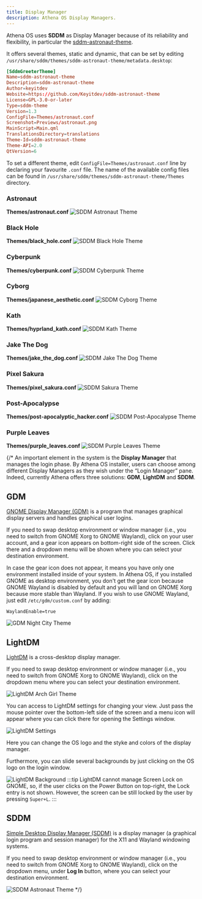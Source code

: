```yaml
---
title: Display Manager
description: Athena OS Display Managers.
---
```


Athena OS uses **SDDM** as Display Manager because of its reliability and flexibility, in particular the [sddm-astronaut-theme](https://github.com/Keyitdev/sddm-astronaut-theme).

It offers several themes, static and dynamic, that can be set by editing `/usr/share/sddm/themes/sddm-astronaut-theme/metadata.desktop`:
```toml
[SddmGreeterTheme]
Name=sddm-astronaut-theme
Description=sddm-astronaut-theme
Author=keyitdev
Website=https://github.com/Keyitdev/sddm-astronaut-theme
License=GPL-3.0-or-later
Type=sddm-theme
Version=1.3
ConfigFile=Themes/astronaut.conf
Screenshot=Previews/astronaut.png
MainScript=Main.qml
TranslationsDirectory=translations
Theme-Id=sddm-astronaut-theme
Theme-API=2.0
QtVersion=6
```
To set a different theme, edit `ConfigFile=Themes/astronaut.conf` line by declaring your favourite `.conf` file. The name of the available config files can be found in `/usr/share/sddm/themes/sddm-astronaut-theme/Themes` directory.

### Astronaut
**Themes/astronaut.conf**
![SDDM Astronaut Theme](@assets/images/sddm-astronaut.png)

### Black Hole
**Themes/black_hole.conf**
![SDDM Black Hole Theme](@assets/images/sddm-black_hole.png)

### Cyberpunk
**Themes/cyberpunk.conf**
![SDDM Cyberpunk Theme](@assets/images/sddm-cyberpunk.png)

### Cyborg
**Themes/japanese_aesthetic.conf**
![SDDM Cyborg Theme](@assets/images/sddm-japanese_aesthetic.png)

### Kath
**Themes/hyprland_kath.conf**
![SDDM Kath Theme](@assets/images/sddm-kath.gif)

### Jake The Dog
**Themes/jake_the_dog.conf**
![SDDM Jake The Dog Theme](@assets/images/sddm-jake_the_dog.gif)

### Pixel Sakura
**Themes/pixel_sakura.conf**
![SDDM Sakura Theme](@assets/images/sddm-pixel_sakura.gif)

### Post-Apocalypse
**Themes/post-apocalyptic_hacker.conf**
![SDDM Post-Apocalypse Theme](@assets/images/sddm-post_apocalyptic_hacker.png)

### Purple Leaves
**Themes/purple_leaves.conf**
![SDDM Purple Leaves Theme](@assets/images/sddm-purple_leaves.png)

{/*
An important element in the system is the **Display Manager** that manages the login phase. By Athena OS installer, users can choose among different Display Managers as they wish under the “Login Manager” pane. Indeed, currently Athena offers three solutions: **GDM**, **LightDM** and **SDDM**.

## GDM

[GNOME Display Manager (GDM)](https://wiki.archlinux.org/title/GDM) is a program that manages graphical display servers and handles graphical user logins.

If you need to swap desktop environment or window manager (i.e., you need to switch from GNOME Xorg to GNOME Wayland), click on your user account, and a gear icon appears on bottom-right side of the screen. Click there and a dropdown menu will be shown where you can select your destination environment.

In case the gear icon does not appear, it means you have only one environment installed inside of your system. In Athena OS, if you installed GNOME as desktop environment, you don't get the gear icon because GNOME Wayland is disabled by default and you will land on GNOME Xorg because more stable than Wayland. If you wish to use GNOME Wayland, just edit `/etc/gdm/custom.conf` by adding:
```
WaylandEnable=true
```

![GDM Night City Theme](@assets/images/gdm-nightcity.png)

## LightDM

[LightDM](https://wiki.archlinux.org/title/LightDM) is a cross-desktop display manager.

If you need to swap desktop environment or window manager (i.e., you need to switch from GNOME Xorg to GNOME Wayland), click on the dropdown menu where you can select your destination environment.

![LightDM Arch Girl Theme](@assets/images/lightdm-penguin.png)

You can access to LightDM settings for changing your view. Just pass the mouse pointer over the bottom-left side of the screen and a menu icon will appear where you can click there for opening the Settings window.

![LightDM Settings](@assets/images/lightdm-penguin-settings.png)

Here you can change the OS logo and the styke and colors of the display manager.

Furthermore, you can slide several backgrounds by just clicking on the OS logo on the login window.

![LightDM Background](@assets/images/lightdm-penguin-background.png)
:::tip
LightDM cannot manage Screen Lock on GNOME, so, if the user clicks on the Power Button on top-right, the Lock entry is not shown. However, the screen can be still locked by the user by pressing `Super+L`.
:::

## SDDM

[Simple Desktop Display Manager (SDDM)](https://wiki.archlinux.org/title/SDDM) is a display manager (a graphical login program and session manager) for the X11 and Wayland windowing systems.

If you need to swap desktop environment or window manager (i.e., you need to switch from GNOME Xorg to GNOME Wayland), click on the dropdown menu, under **Log In** button, where you can select your destination environment.

![SDDM Astronaut Theme](@assets/images/sddm-astronaut.png)
*/}

<ImageComponent />